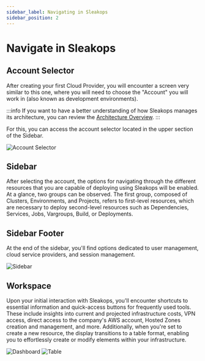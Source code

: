 ```yaml
---
sidebar_label: Navigating in Sleakops
sidebar_position: 2
---
```



# Navigate in Sleakops

## Account Selector

After creating your first Cloud Provider, you will encounter a screen very similar to this one, where you will need to choose the "Account" you will work in (also known as development environments).

:::info
If you want to have a better understanding of how Sleakops manages its architecture, you can review the [Architecture Overview](/provider/accounts).
:::

For this, you can access the account selector located in the upper section of the Sidebar.

<Zoom>
  <img
    src="/img/account-selector.png"
    alt="Account Selector"
    style={{ height: '250px', width: 'auto' }}
  />
</Zoom>

## Sidebar

After selecting the account, the options for navigating through the different resources that you are capable of deploying using Sleakops will be enabled. At a glance, two groups can be observed. The first group, composed of Clusters, Environments, and Projects, refers to first-level resources, which are necessary to deploy second-level resources such as Dependencies, Services, Jobs, Vargroups, Build, or Deployments.

## Sidebar Footer

At the end of the sidebar, you'll find options dedicated to user management, cloud service providers, and session management.

<Zoom>
  <img
    src="/img/sidebar.png"
    alt="Sidebar"
    style={{ height: '250px', width: 'auto' }}
  />
</Zoom>

## Workspace

Upon your initial interaction with Sleakops, you'll encounter shortcuts to essential information and quick-access buttons for frequently used tools. These include insights into current and projected infrastructure costs, VPN access, direct access to the company's AWS account, Hosted Zones creation and management, and more. Additionally, when you're set to create a new resource, the display transitions to a table format, enabling you to effortlessly create or modify elements within your infrastructure.

<Tabs groupId="operating-systems">
  <TabItem value="dashboard" label="Dashboard">
    <Zoom>
      <img
        src="/img/dashboard.png"
        alt="Dashboard"
        style={{ height: '250px', width: 'auto' }}
      />
    </Zoom>
  </TabItem>
  <TabItem value="table" label="Table">
    <Zoom>
      <img
        src="/img/table.png"
        alt="Table"
        style={{ height: '250px', width: 'auto' }}
      />
    </Zoom>
  </TabItem>
</Tabs>
